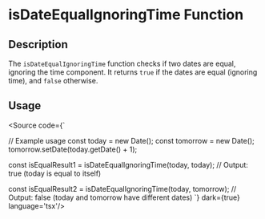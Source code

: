 
<Meta title='Utils/Date/isDateEqualIgnoringTime' />

# isDateEqualIgnoringTime Function

## Description

The `isDateEqualIgnoringTime` function checks if two dates are equal, ignoring the time component. It returns `true` if the dates are equal (ignoring time), and `false` otherwise.

## Usage


<Source code={`

// Example usage
const today = new Date();
const tomorrow = new Date();
tomorrow.setDate(today.getDate() + 1);

const isEqualResult1 = isDateEqualIgnoringTime(today, today);
// Output: true (today is equal to itself)

const isEqualResult2 = isDateEqualIgnoringTime(today, tomorrow);
// Output: false (today and tomorrow have different dates)
`} dark={true} language='tsx'/>
